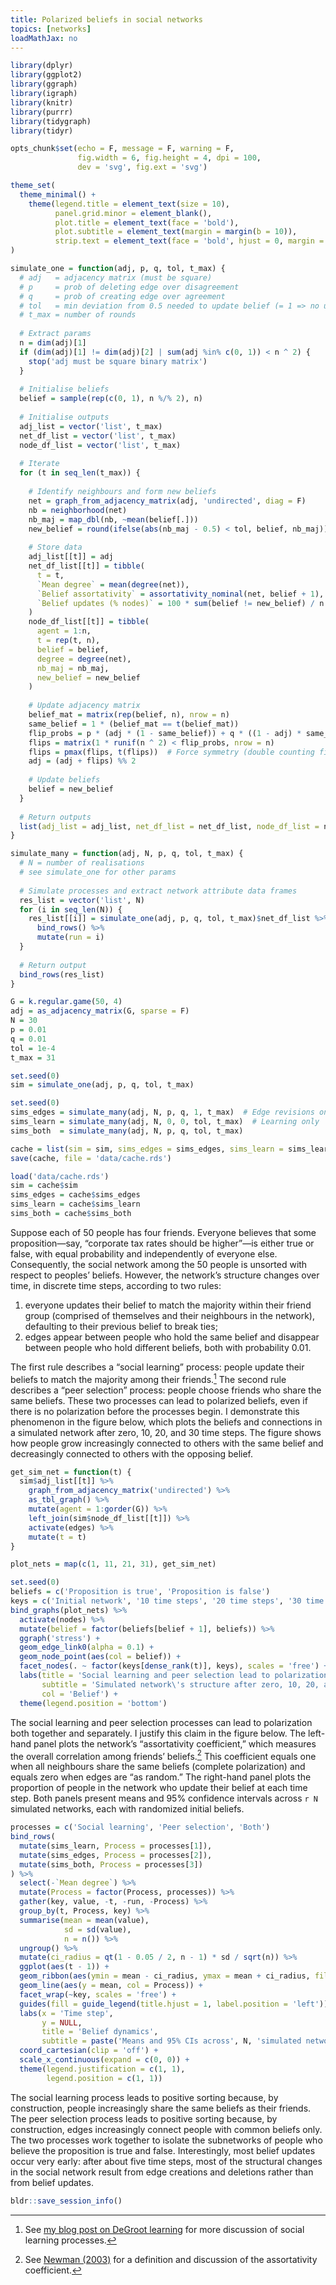 ```yaml
---
title: Polarized beliefs in social networks
topics: [networks]
loadMathJax: no
---
```


```r
library(dplyr)
library(ggplot2)
library(ggraph)
library(igraph)
library(knitr)
library(purrr)
library(tidygraph)
library(tidyr)

opts_chunk$set(echo = F, message = F, warning = F,
               fig.width = 6, fig.height = 4, dpi = 100,
               dev = 'svg', fig.ext = 'svg')

theme_set(
  theme_minimal() +
    theme(legend.title = element_text(size = 10),
          panel.grid.minor = element_blank(),
          plot.title = element_text(face = 'bold'),
          plot.subtitle = element_text(margin = margin(b = 10)),
          strip.text = element_text(face = 'bold', hjust = 0, margin = margin(b = 5), size = 10))
)
```

```r
simulate_one = function(adj, p, q, tol, t_max) {
  # adj   = adjacency matrix (must be square)
  # p     = prob of deleting edge over disagreement
  # q     = prob of creating edge over agreement
  # tol   = min deviation from 0.5 needed to update belief (= 1 => no updates)
  # t_max = number of rounds
  
  # Extract params
  n = dim(adj)[1]
  if (dim(adj)[1] != dim(adj)[2] | sum(adj %in% c(0, 1)) < n ^ 2) {
    stop('adj must be square binary matrix')
  }
  
  # Initialise beliefs
  belief = sample(rep(c(0, 1), n %/% 2), n)
  
  # Initialise outputs
  adj_list = vector('list', t_max)
  net_df_list = vector('list', t_max)
  node_df_list = vector('list', t_max)
  
  # Iterate
  for (t in seq_len(t_max)) {
    
    # Identify neighbours and form new beliefs
    net = graph_from_adjacency_matrix(adj, 'undirected', diag = F)
    nb = neighborhood(net)
    nb_maj = map_dbl(nb, ~mean(belief[.]))
    new_belief = round(ifelse(abs(nb_maj - 0.5) < tol, belief, nb_maj))
    
    # Store data
    adj_list[[t]] = adj
    net_df_list[[t]] = tibble(
      t = t,
      `Mean degree` = mean(degree(net)),
      `Belief assortativity` = assortativity_nominal(net, belief + 1),
      `Belief updates (% nodes)` = 100 * sum(belief != new_belief) / n
    )
    node_df_list[[t]] = tibble(
      agent = 1:n,
      t = rep(t, n),
      belief = belief, 
      degree = degree(net),
      nb_maj = nb_maj,
      new_belief = new_belief
    )
    
    # Update adjacency matrix
    belief_mat = matrix(rep(belief, n), nrow = n)
    same_belief = 1 * (belief_mat == t(belief_mat))
    flip_probs = p * (adj * (1 - same_belief)) + q * ((1 - adj) * same_belief) / 2
    flips = matrix(1 * runif(n ^ 2) < flip_probs, nrow = n)
    flips = pmax(flips, t(flips))  # Force symmetry (double counting fixed by halving probs above)
    adj = (adj + flips) %% 2
    
    # Update beliefs
    belief = new_belief
  }
  
  # Return outputs
  list(adj_list = adj_list, net_df_list = net_df_list, node_df_list = node_df_list)
}

simulate_many = function(adj, N, p, q, tol, t_max) {
  # N = number of realisations
  # see simulate_one for other params
  
  # Simulate processes and extract network attribute data frames
  res_list = vector('list', N)
  for (i in seq_len(N)) {
    res_list[[i]] = simulate_one(adj, p, q, tol, t_max)$net_df_list %>%
      bind_rows() %>%
      mutate(run = i)
  }
  
  # Return output
  bind_rows(res_list)
}
```

```r
G = k.regular.game(50, 4)
adj = as_adjacency_matrix(G, sparse = F)
N = 30
p = 0.01
q = 0.01
tol = 1e-4
t_max = 31
```

```r
set.seed(0)
sim = simulate_one(adj, p, q, tol, t_max)

set.seed(0)
sims_edges = simulate_many(adj, N, p, q, 1, t_max)  # Edge revisions only
sims_learn = simulate_many(adj, N, 0, 0, tol, t_max)  # Learning only
sims_both  = simulate_many(adj, N, p, q, tol, t_max)

cache = list(sim = sim, sims_edges = sims_edges, sims_learn = sims_learn, sims_both = sims_both)
save(cache, file = 'data/cache.rds')
```

```r
load('data/cache.rds')
sim = cache$sim
sims_edges = cache$sims_edges
sims_learn = cache$sims_learn
sims_both = cache$sims_both
```

Suppose each of 50 people has four friends.
Everyone believes that some proposition---say, "corporate tax rates should be higher"---is either true or false, with equal probability and independently of everyone else.
Consequently, the social network among the 50 people is unsorted with respect to peoples' beliefs.
However, the network's structure changes over time, in discrete time steps, according to two rules:

1. everyone updates their belief to match the majority within their friend group (comprised of themselves and their neighbours in the network), defaulting to their previous belief to break ties;
2. edges appear between people who hold the same belief and disappear between people who hold different beliefs, both with probability 0.01.

The first rule describes a "social learning" process: people update their beliefs to match the majority among their friends.[^degroot]
The second rule describes a "peer selection" process: people choose friends who share the same beliefs.
These two processes can lead to polarized beliefs, even if there is no polarization before the processes begin.
I demonstrate this phenomenon in the figure below, which plots the beliefs and connections in a simulated network after zero, 10, 20, and 30 time steps.
The figure shows how people grow increasingly connected to others with the same belief and decreasingly connected to others with the opposing belief.

[^degroot]: See [my blog post on DeGroot learning](/blog/degroot-learning-social-networks/) for more discussion of social learning processes.

```r
get_sim_net = function(t) {
  sim$adj_list[[t]] %>%
    graph_from_adjacency_matrix('undirected') %>%
    as_tbl_graph() %>%
    mutate(agent = 1:gorder(G)) %>%
    left_join(sim$node_df_list[[t]]) %>%
    activate(edges) %>%
    mutate(t = t)
}

plot_nets = map(c(1, 11, 21, 31), get_sim_net)

set.seed(0)
beliefs = c('Proposition is true', 'Proposition is false')
keys = c('Initial network', '10 time steps', '20 time steps', '30 time steps')
bind_graphs(plot_nets) %>%
  activate(nodes) %>%
  mutate(belief = factor(beliefs[belief + 1], beliefs)) %>%
  ggraph('stress') +
  geom_edge_link0(alpha = 0.1) +
  geom_node_point(aes(col = belief)) +
  facet_nodes(. ~ factor(keys[dense_rank(t)], keys), scales = 'free') +
  labs(title = 'Social learning and peer selection lead to polarization',
       subtitle = 'Simulated network\'s structure after zero, 10, 20, and 30 time steps',
       col = 'Belief') +
  theme(legend.position = 'bottom')
```

The social learning and peer selection processes can lead to polarization both together and separately.
I justify this claim in the figure below.
The left-hand panel plots the network's "assortativity coefficient," which measures the overall correlation among friends' beliefs.[^newman-2003]
This coefficient equals one when all neighbours share the same beliefs (complete polarization) and equals zero when edges are "as random."
The right-hand panel plots the proportion of people in the network who update their belief at each time step.
Both panels present means and 95% confidence intervals across `r N` simulated networks, each with randomized initial beliefs.

[^newman-2003]: See [Newman (2003)](https://arxiv.org/abs/cond-mat/0209450v2) for a definition and discussion of the assortativity coefficient.

```r
processes = c('Social learning', 'Peer selection', 'Both')
bind_rows(
  mutate(sims_learn, Process = processes[1]),
  mutate(sims_edges, Process = processes[2]),
  mutate(sims_both, Process = processes[3])
) %>%
  select(-`Mean degree`) %>%
  mutate(Process = factor(Process, processes)) %>%
  gather(key, value, -t, -run, -Process) %>%
  group_by(t, Process, key) %>%
  summarise(mean = mean(value),
            sd = sd(value),
            n = n()) %>%
  ungroup() %>%
  mutate(ci_radius = qt(1 - 0.05 / 2, n - 1) * sd / sqrt(n)) %>%
  ggplot(aes(t - 1)) +
  geom_ribbon(aes(ymin = mean - ci_radius, ymax = mean + ci_radius, fill = Process), alpha = 0.5) +
  geom_line(aes(y = mean, col = Process)) +
  facet_wrap(~key, scales = 'free') +
  guides(fill = guide_legend(title.hjust = 1, label.position = 'left')) +
  labs(x = 'Time step',
       y = NULL,
       title = 'Belief dynamics',
       subtitle = paste('Means and 95% CIs across', N, 'simulated networks')) +
  coord_cartesian(clip = 'off') +
  scale_x_continuous(expand = c(0, 0)) +
  theme(legend.justification = c(1, 1),
        legend.position = c(1, 1))
```

The social learning process leads to positive sorting because, by construction, people increasingly share the same beliefs as their friends.
The peer selection process leads to positive sorting because, by construction, edges increasingly connect people with common beliefs only.
The two processes work together to isolate the subnetworks of people who believe the proposition is true and false.
Interestingly, most belief updates occur very early: after about five time steps, most of the structural changes in the social network result from edge creations and deletions rather than from belief updates.

```r
bldr::save_session_info()
```
